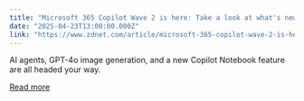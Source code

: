 ```yaml
---
title: "Microsoft 365 Copilot Wave 2 is here: Take a look at what's new"
date: "2025-04-23T13:00:00.000Z"
link: "https://www.zdnet.com/article/microsoft-365-copilot-wave-2-is-here-take-a-look-at-whats-new/"
---
```


AI agents, GPT-4o image generation, and a new Copilot Notebook feature are all headed your way.

[Read more](https://www.zdnet.com/article/microsoft-365-copilot-wave-2-is-here-take-a-look-at-whats-new/)
